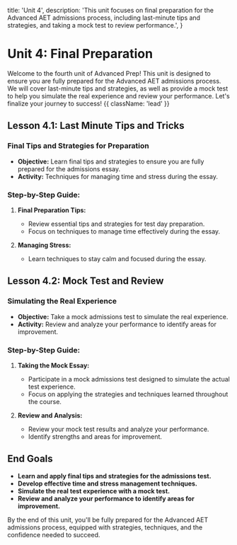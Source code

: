   title: 'Unit 4',
  description:
    'This unit focuses on final preparation for the Advanced AET admissions process, including last-minute tips and strategies, and taking a mock test to review performance.',
}

# Unit 4: Final Preparation

Welcome to the fourth unit of Advanced Prep! This unit is designed to ensure you are fully prepared for the Advanced AET admissions process. We will cover last-minute tips and strategies, as well as provide a mock test to help you simulate the real experience and review your performance. Let's finalize your journey to success! {{ className: 'lead' }}

## Lesson 4.1: Last Minute Tips and Tricks

### Final Tips and Strategies for Preparation

- **Objective:** Learn final tips and strategies to ensure you are fully prepared for the admissions essay.
- **Activity:** Techniques for managing time and stress during the essay.

### Step-by-Step Guide:

1. **Final Preparation Tips:**

   - Review essential tips and strategies for test day preparation.
   - Focus on techniques to manage time effectively during the essay.

2. **Managing Stress:**

   - Learn techniques to stay calm and focused during the essay.

## Lesson 4.2: Mock Test and Review

### Simulating the Real Experience

- **Objective:** Take a mock admissions test to simulate the real experience.
- **Activity:** Review and analyze your performance to identify areas for improvement.

### Step-by-Step Guide:

1. **Taking the Mock Essay:**

   - Participate in a mock admissions test designed to simulate the actual test experience.
   - Focus on applying the strategies and techniques learned throughout the course.
  
2. **Review and Analysis:**

   - Review your mock test results and analyze your performance.
   - Identify strengths and areas for improvement.

## End Goals

- **Learn and apply final tips and strategies for the admissions test.**
- **Develop effective time and stress management techniques.**
- **Simulate the real test experience with a mock test.**
- **Review and analyze your performance to identify areas for improvement.**

By the end of this unit, you'll be fully prepared for the Advanced AET admissions process, equipped with strategies, techniques, and the confidence needed to succeed.
